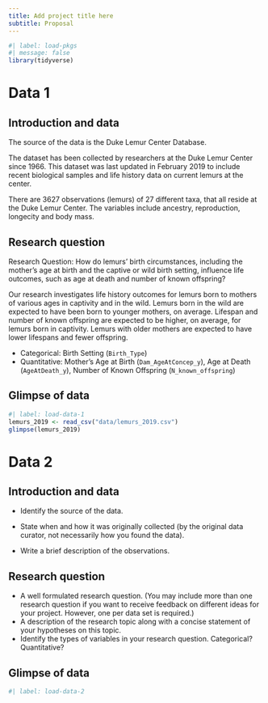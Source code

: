 ```yaml
---
title: Add project title here
subtitle: Proposal
---
```


```r
#| label: load-pkgs
#| message: false
library(tidyverse)
```

# Data 1

## Introduction and data

The source of the data is the Duke Lemur Center Database.

The dataset has been collected by researchers at the Duke Lemur Center since 1966.
This dataset was last updated in February 2019 to include recent biological samples and life history data on current lemurs at the center.

There are 3627 observations (lemurs) of 27 different taxa, that all reside at the Duke Lemur Center.
The variables include ancestry, reproduction, longecity and body mass.

## Research question

Research Question: How do lemurs’ birth circumstances, including the mother’s age at birth and the captive or wild birth setting, influence life outcomes, such as age at death and number of known offspring?

Our research investigates life history outcomes for lemurs born to mothers of various ages in captivity and in the wild.
Lemurs born in the wild are expected to have been born to younger mothers, on average.
Lifespan and number of known offspring are expected to be higher, on average, for lemurs born in captivity.
Lemurs with older mothers are expected to have lower lifespans and fewer offspring.

-   Categorical: Birth Setting (`Birth_Type`)
-   Quantitative: Mother’s Age at Birth (`Dam_AgeAtConcep_y`), Age at Death (`AgeAtDeath_y`), Number of Known Offspring (`N_known_offspring`)

## Glimpse of data

```r
#| label: load-data-1
lemurs_2019 <- read_csv("data/lemurs_2019.csv")
glimpse(lemurs_2019)
```

# Data 2

## Introduction and data

-   Identify the source of the data.

-   State when and how it was originally collected (by the original data curator, not necessarily how you found the data).

-   Write a brief description of the observations.

## Research question

-   A well formulated research question. (You may include more than one research question if you want to receive feedback on different ideas for your project. However, one per data set is required.)
-   A description of the research topic along with a concise statement of your hypotheses on this topic.
-   Identify the types of variables in your research question. Categorical? Quantitative?

## Glimpse of data

```r
#| label: load-data-2

```

